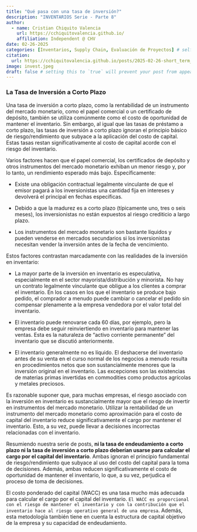 ```yaml
---
title: "Qué pasa con una tasa de inversión?"
description: "INVENTARIOS Serie - Parte 8"
author:
  - name: Cristian Chiquito Valencia
    url: https://cchiquitovalencia.github.io/
    affiliation: Independent @ CHV
date: 02-26-2025
categories: [Inventarios, Supply Chain, Evaluación de Proyectos] # self-defined categories
citation: 
  url: https://cchiquitovalencia.github.io/posts/2025-02-26-short_term_investment_rate/
image: invest.jpeg
draft: false # setting this to `true` will prevent your post from appearing on your listing page until you're ready!
---
```


### La Tasa de Inversión a Corto Plazo

Una tasa de inversión a corto plazo, como la rentabilidad de un instrumento del mercado monetario, como el papel comercial o un certificado de depósito, también se utiliza comúnmente como el costo de oportunidad de mantener el inventario. Sin embargo, al igual que las tasas de préstamo a corto plazo, las tasas de inversión a corto plazo ignoran el principio básico de riesgo/rendimiento que subyace a la aplicación del costo de capital. Estas tasas restan significativamente al costo de capital acorde con el riesgo del inventario.

Varios factores hacen que el papel comercial, los certificados de depósito y otros instrumentos del mercado monetario exhiban un menor riesgo y, por lo tanto, un rendimiento esperado más bajo. Específicamente:

-   Existe una obligación contractual legalmente vinculante de que el emisor pagará a los inversionistas una cantidad fija en intereses y devolverá el principal en fechas específicas.

-   Debido a que la madurez es a corto plazo (típicamente uno, tres o seis meses), los inversionistas no están expuestos al riesgo crediticio a largo plazo.

-   Los instrumentos del mercado monetario son bastante líquidos y pueden venderse en mercados secundarios si los inversionistas necesitan vender la inversión antes de la fecha de vencimiento.

Estos factores contrastan marcadamente con las realidades de la inversión en inventario:

-   La mayor parte de la inversión en inventario es especulativa, especialmente en el sector mayorista/distribución y minorista. No hay un contrato legalmente vinculante que obligue a los clientes a comprar el inventario. En los casos en los que el inventario se produce bajo pedido, el comprador a menudo puede cambiar o cancelar el pedido sin compensar plenamente a la empresa vendedora por el valor total del inventario.

-   El inventario puede renovarse cada 60 días, por ejemplo, pero la empresa debe seguir reinviertiendo en inventario para mantener las ventas. Esta es la naturaleza de "activo corriente permanente" del inventario que se discutió anteriormente.

-   El inventario generalmente no es líquido. El deshacerse del inventario antes de su venta en el curso normal de los negocios a menudo resulta en procedimientos netos que son sustancialmente menores que la inversión original en el inventario. Las excepciones son las existencias de materias primas invertidas en commodities como productos agrícolas y metales preciosos.

Es razonable suponer que, para muchas empresas, el riesgo asociado con la inversión en inventario es sustancialmente mayor que el riesgo de invertir en instrumentos del mercado monetario. Utilizar la rentabilidad de un instrumento del mercado monetario como aproximación para el costo de capital del inventario reduce significativamente el cargo por mantener el inventario. Esto, a su vez, puede llevar a decisiones incorrectas relacionadas con el inventario.

Resumiendo nuestra serie de posts, **ni la tasa de endeudamiento a corto plazo ni la tasa de inversión a corto plazo deberían usarse para calcular el cargo por el capital del inventario**. Ambas ignoran el principio fundamental de riesgo/rendimiento que subyace al uso del costo del capital para la toma de decisiones. Además, ambas reducen significativamente el costo de oportunidad de mantener el inventario, lo que, a su vez, perjudica el proceso de toma de decisiones.

El costo ponderado del capital (WACC) es una tasa mucho más adecuada para calcular el cargo por el capital del inventario. `El WACC es proporcional con el riesgo de mantener el inventario y con la contribución que el inventario hace al riesgo operativo general de una empresa`. Además, esta metodología también tiene en cuenta la estructura de capital objetivo de la empresa y su capacidad de endeudamiento.
